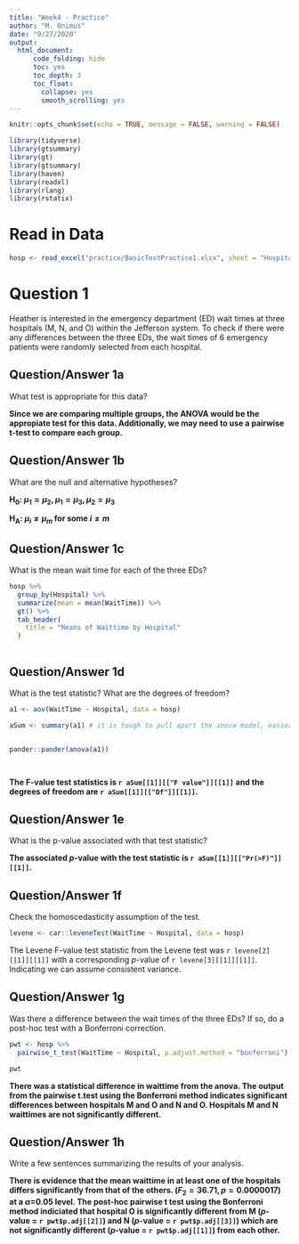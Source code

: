 ```yaml
---
title: "Week4 - Practice"
author: "M. Onimus"
date: "9/27/2020"
output: 
  html_document:
      code_folding: hide
      toc: yes
      toc_depth: 3
      toc_float:
        collapse: yes
        smooth_scrolling: yes
---
```


```r
knitr::opts_chunk$set(echo = TRUE, message = FALSE, warning = FALSE)
```


```r
library(tidyverse)
library(gtsummary)
library(gt)
library(gtsummary)
library(haven)
library(readxl)
library(rlang)
library(rstatix)
```

# Read in Data 

```r

hosp <- read_excel("practice/BasicTestPractice1.xlsx", sheet = "Hospital")


```


# Question 1

Heather is interested in the emergency department (ED) wait times at three hospitals (M, N, and O) within the Jefferson system. To check if there were any differences between the three EDs, the wait times of 6 emergency patients were randomly selected from each hospital. 

## Question/Answer 1a

What test is appropriate for this data?

**Since we are comparing multiple groups, the ANOVA would be the appropiate test for this data.  Additionally, we may need to use a pairwise t-test to compare each group.**

## Question/Answer 1b

What are the null and alternative hypotheses? 

**H~0~: $\mu_1=\mu_2, \mu_1=\mu_3, \mu_2=\mu_3$**

**H~A~: $\mu_i \neq \mu_m$ for some $i\neq m$**

## Question/Answer 1c

What is the mean wait time for each of the three EDs?

```r

hosp %>% 
  group_by(Hospital) %>% 
  summarize(mean = mean(WaitTime)) %>% 
  gt() %>% 
  tab_header(
    title = "Means of Waittime by Hospital"
  )



```

## Question/Answer 1d

What is the test statistic? What are the degrees of freedom?

```r



a1 <- aov(WaitTime ~ Hospital, data = hosp)

aSum <- summary(a1) # it is tough to pull apart the anova model, easier with the summary


pander::pander(anova(a1))




```

**The F-value test statistics is `r aSum[[1]][["F value"]][[1]]` and the degrees of freedom are `r aSum[[1]][["Df"]][[1]]`.**

## Question/Answer 1e

What is the p-value associated with that test statistic? 

**The associated $p$-value with the test statistic is `r aSum[[1]][["Pr(>F)"]][[1]]`.**

## Question/Answer 1f

Check the homoscedasticity assumption of the test. 

```r

levene <- car::leveneTest(WaitTime ~ Hospital, data = hosp)


```

The Levene F-value test statistic from the Levene test was `r levene[2][[1]][[1]]` with a corresponding $p$-value of `r levene[3][[1]][[1]]`.  Indicating we can assume consistent variance.

## Question/Answer 1g

Was there a difference between the wait times of the three EDs? If so, do a post-hoc
test with a Bonferroni correction. 

```r

pwt <- hosp %>% 
  pairwise_t_test(WaitTime ~ Hospital, p.adjust.method = "bonferroni")

pwt

```

**There was a statistical difference in waittime from the anova. The output from the pairwise t.test using the Bonferroni method indicates significant differences between hospitals M and O and N and O.  Hospitals M and N waittimes are not significantly different.**


## Question/Answer 1h

Write a few sentences summarizing the results of your analysis. 

**There is evidence that the mean waittime in at least one of the hospitals differs significantly from that of the others. ($F_2 = 36.71, p = 0.0000017$) at a $\alpha$=0.05 level.  The post-hoc pairwise t test using the Bonferroni method indiciated that hospital O is significantly different from M ($p$-value = `r pwt$p.adj[[2]]`) and N ($p$-value = `r pwt$p.adj[[3]]`) which are not significantly different ($p$-value = `r pwt$p.adj[[1]]`) from each other.  **

